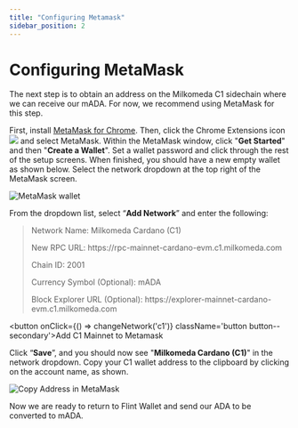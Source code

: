 ```yaml
---
title: "Configuring Metamask"
sidebar_position: 2
---
```



# Configuring MetaMask

The next step is to obtain an address on the Milkomeda C1 sidechain where we can receive our mADA. For now, we recommend using MetaMask for this step.

First, install [MetaMask for Chrome](https://chrome.google.com/webstore/detail/metamask/nkbihfbeogaeaoehlefnkodbefgpgknn). Then, click the Chrome Extensions icon <img src={puzzleIcon} className="img-icon" /> and select MetaMask. Within the MetaMask window, click "**Get Started**" and then "**Create a Wallet**". Set a wallet password and click through the rest of the setup screens. When finished, you should have a new empty wallet as shown below. Select the network dropdown at the top right of the MetaMask screen.

![MetaMask wallet](/img/metamask-wallet.png)

From the dropdown list, select “**Add Network**” and enter the following:

> Network Name: Milkomeda Cardano (C1)
>
> <p> New RPC URL: https://rpc-mainnet-cardano-evm.c1.milkomeda.com </p>
>
> Chain ID: 2001
>
> Currency Symbol (Optional): mADA
>
> <p>Block Explorer URL (Optional): https://explorer-mainnet-cardano-evm.c1.milkomeda.com </p>

<button onClick={() => changeNetwork('c1')}  className='button button--secondary'>Add C1 Mainnet to Metamask</button>
<p></p>

Click “**Save**”, and you should now see "**Milkomeda Cardano (C1)**" in the network dropdown. Copy your C1 wallet address to the clipboard by clicking on the account name, as shown.

![Copy Address in MetaMask](/img/copy-address-metamask.png)

Now we are ready to return to Flint Wallet and send our ADA to be converted to mADA. &#x20;
